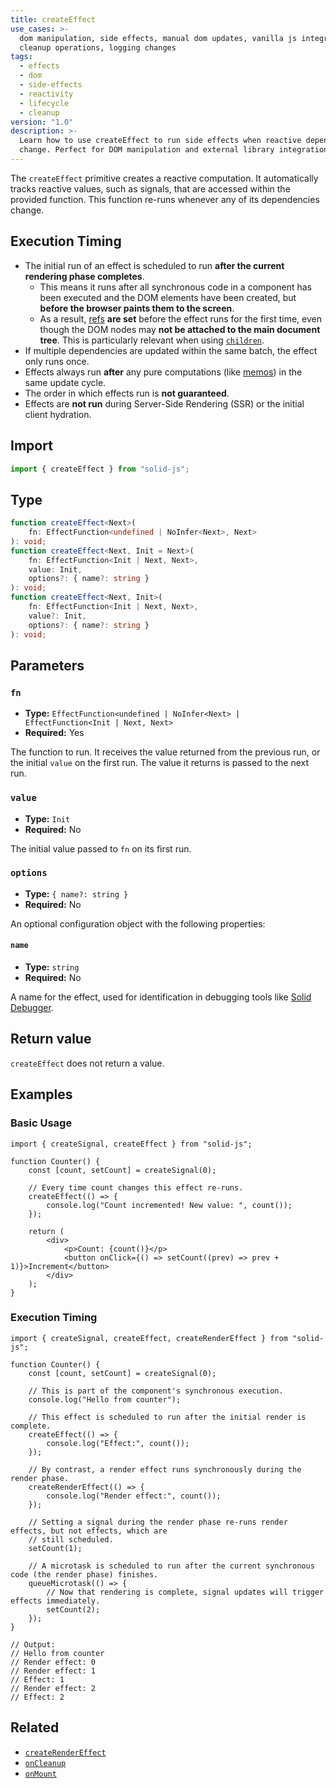 ```yaml
---
title: createEffect
use_cases: >-
  dom manipulation, side effects, manual dom updates, vanilla js integration,
  cleanup operations, logging changes
tags:
  - effects
  - dom
  - side-effects
  - reactivity
  - lifecycle
  - cleanup
version: "1.0"
description: >-
  Learn how to use createEffect to run side effects when reactive dependencies
  change. Perfect for DOM manipulation and external library integration.
---
```


The `createEffect` primitive creates a reactive computation.
It automatically tracks reactive values, such as signals, that are accessed within the provided function.
This function re-runs whenever any of its dependencies change.

## Execution Timing

- The initial run of an effect is scheduled to run **after the current rendering phase completes**.
  - This means it runs after all synchronous code in a component has been executed and the DOM elements have been created, but **before the browser paints them to the screen**.
  - As a result, [refs](/concepts/refs) **are set** before the effect runs for the first time, even though the DOM nodes may **not be attached to the main document tree**.
    This is particularly relevant when using [`children`](/reference/component-apis/children).
- If multiple dependencies are updated within the same batch, the effect only runs once.
- Effects always run **after** any pure computations (like [memos](/concepts/derived-values/memos)) in the same update cycle.
- The order in which effects run is **not guaranteed**.
- Effects are **not run** during Server-Side Rendering (SSR) or the initial client hydration.

## Import

```ts
import { createEffect } from "solid-js";
```

## Type

```ts
function createEffect<Next>(
	fn: EffectFunction<undefined | NoInfer<Next>, Next>
): void;
function createEffect<Next, Init = Next>(
	fn: EffectFunction<Init | Next, Next>,
	value: Init,
	options?: { name?: string }
): void;
function createEffect<Next, Init>(
	fn: EffectFunction<Init | Next, Next>,
	value?: Init,
	options?: { name?: string }
): void;
```

## Parameters

### `fn`

- **Type:** `EffectFunction<undefined | NoInfer<Next> | EffectFunction<Init | Next, Next>`
- **Required:** Yes

The function to run.
It receives the value returned from the previous run, or the initial `value` on the first run.
The value it returns is passed to the next run.

### `value`

- **Type:** `Init`
- **Required:** No

The initial value passed to `fn` on its first run.

### `options`

- **Type:** `{ name?: string }`
- **Required:** No

An optional configuration object with the following properties:

#### `name`

- **Type:** `string`
- **Required:** No

A name for the effect, used for identification in debugging tools like [Solid Debugger](https://github.com/thetarnav/solid-devtools).

## Return value

`createEffect` does not return a value.

## Examples

### Basic Usage

```tsx
import { createSignal, createEffect } from "solid-js";

function Counter() {
	const [count, setCount] = createSignal(0);

	// Every time count changes this effect re-runs.
	createEffect(() => {
		console.log("Count incremented! New value: ", count());
	});

	return (
		<div>
			<p>Count: {count()}</p>
			<button onClick={() => setCount((prev) => prev + 1)}>Increment</button>
		</div>
	);
}
```

### Execution Timing

```tsx
import { createSignal, createEffect, createRenderEffect } from "solid-js";

function Counter() {
	const [count, setCount] = createSignal(0);

	// This is part of the component's synchronous execution.
	console.log("Hello from counter");

	// This effect is scheduled to run after the initial render is complete.
	createEffect(() => {
		console.log("Effect:", count());
	});

	// By contrast, a render effect runs synchronously during the render phase.
	createRenderEffect(() => {
		console.log("Render effect:", count());
	});

	// Setting a signal during the render phase re-runs render effects, but not effects, which are
	// still scheduled.
	setCount(1);

	// A microtask is scheduled to run after the current synchronous code (the render phase) finishes.
	queueMicrotask(() => {
		// Now that rendering is complete, signal updates will trigger effects immediately.
		setCount(2);
	});
}

// Output:
// Hello from counter
// Render effect: 0
// Render effect: 1
// Effect: 1
// Render effect: 2
// Effect: 2
```

## Related

- [`createRenderEffect`](/reference/secondary-primitives/create-render-effect)
- [`onCleanup`](/reference/lifecycle/on-cleanup)
- [`onMount`](/reference/lifecycle/on-mount)

